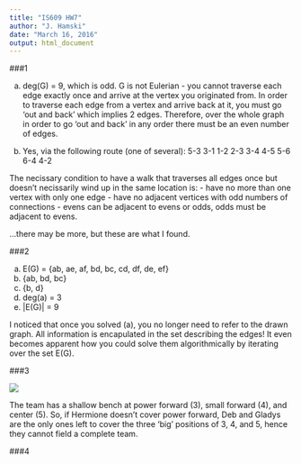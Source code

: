 ```yaml
---
title: "IS609 HW7"
author: "J. Hamski"
date: "March 16, 2016"
output: html_document
---
```


###1

a. deg(G) = 9, which is odd. G is not Eulerian - you cannot traverse each edge exactly once and arrive at the vertex you originated from. In order to traverse each edge from a vertex and arrive back at it, you must go 'out and back' which implies 2 edges. Therefore, over the whole graph in order to go 'out and back' in any order there must be an even number of edges. 

b. Yes, via the following route (one of several):
5-3
3-1
1-2
2-3
3-4
4-5
5-6
6-4
4-2

The necissary condition to have a walk that traverses all edges once but doesn't necissarily wind up in the same location is:
- have no more than one vertex with only one edge
- have no adjacent vertices with odd numbers of connections - evens can be adjacent to evens or odds, odds must be adjacent to evens. 

...there may be more, but these are what I found. 

###2

a. E(G) = {ab, ae, af, bd, bc, cd, df, de, ef}
b. {ab, bd, bc}
c. {b, d}
d. deg(a) = 3
e. |E(G)| = 9

I noticed that once you solved (a), you no longer need to refer to the drawn graph. All information is encapulated in the set describing the edges! It even becomes apparent how you could solve them algorithmically by iterating over the set E(G). 

###3

![](8.3.10.png)

The team has a shallow bench at power forward (3), small forward (4), and center (5). So, if Hermione doesn't cover power forward, Deb and Gladys are the only ones left to cover the three 'big' positions of 3, 4, and 5, hence they cannot field a complete team. 

###4